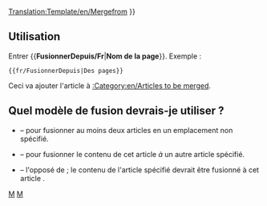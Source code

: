 [[Translation:Template/en/Mergefrom]]
<noinclude></noinclude>
{{en/ambox| type  = move
| image = mergefrom.png
| text  =  {{#IF: {{{1|}}} |
Il a été suggéré que le contenu de ''[[:en/{{NAMESPACE}}/{{{1}}}|{{{1}}}]]'' soit <span class="plainlinks">[http://fr.wikipedia.org/wiki/Wikip%C3%A9dia:Pages_%C3%A0_fusionner fusionné]</span> dans cet article. <!--
                            --> ([[:en/{{NAMESPACE}} talk/{{{1}}}|Discuter]]) | Aucun non de page n'a été donné. Corrigez cela ou supprimez ce modèle.
}} }}<includeonly>{{{2|[[Category:en/Articles to be merged|{{PAGENAME}}]]}}}</includeonly><noinclude>

==Utilisation==
Entrer <nowiki>{{</nowiki>'''FusionnerDepuis/Fr'''|'''Nom de la page'''<nowiki>}}</nowiki>. Exemple :
<pre>{{fr/FusionnerDepuis|Des pages}}</pre>
Ceci va ajouter l'article à [[:Category:en/Articles to be merged]].

== Quel modèle de fusion devrais-je utiliser ? ==
* {{en/s|Fusionner/Fr}} &ndash; pour fusionner au moins deux articles en un emplacement non spécifié.
* {{en/s|FusionnerA/Fr}} &ndash; pour fusionner le contenu de cet article ''à'' un autre article spécifié.
* {{en/s|FusionnerDepuis/Fr}} &ndash; l'opposé de {{en/s|FusionnerA/Fr}}; le contenu de l'article spécifié devrait être fusionné à cet article .

[[Category:fr/Modèles|M]][[Category:fr/Infobox|M]]</noinclude>
